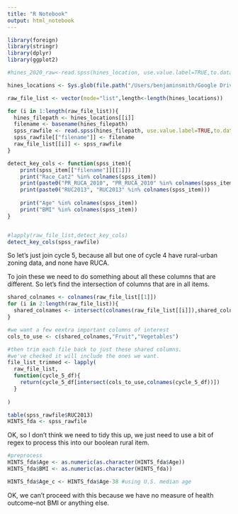 ```yaml
---
title: "R Notebook"
output: html_notebook
---
```


```r
library(foreign)
library(stringr)
library(dplyr)
library(ggplot2)
```

```r
#hines_2020_raw<-read.spss(hines_location, use.value.label=TRUE,to.data.frame=TRUE)

hines_locations <- Sys.glob(file.path("/Users/benjaminsmith/Google Drive/oregon/data/protected_HINTS_data/","*/Hints_fda*.sav"))

raw_file_list <- vector(mode="list",length<-length(hines_locations))

for (i in 1:length(raw_file_list)){
  hines_filepath <- hines_locations[[i]]
  filename <- basename(hines_filepath)
  spss_rawfile <- read.spss(hines_filepath, use.value.label=TRUE,to.data.frame=TRUE)
  spss_rawfile[["filename"]] <- filename
  raw_file_list[[i]] <- spss_rawfile
}

```

```r

detect_key_cols <- function(spss_item){
    print(spss_item[["filename"]][[1]])
    print("Race_Cat2" %in% colnames(spss_item))
    print(paste0("PR_RUCA_2010", "PR_RUCA_2010" %in% colnames(spss_item)))
    print(paste0("RUC2013", "RUC2013" %in% colnames(spss_item)))
    
    print("Age" %in% colnames(spss_item))
    print("BMI" %in% colnames(spss_item))
}


#lapply(raw_file_list,detect_key_cols)
detect_key_cols(spss_rawfile)

```

So let's just join cycle 5, because all but one of cycle 4 have rural-urban zoning data, and none have RUCA.



To join these we need to do something about all these columns that are different. So let's find the intersection of columns that are in all items.

```r
shared_colnames <- colnames(raw_file_list[[1]])
for (i in 2:length(raw_file_list)){
  shared_colnames <- intersect(colnames(raw_file_list[[i]]),shared_colnames)
}

#we want a few eextra important columns of interest
cols_to_use <- c(shared_colnames,"Fruit","Vegetables")

#then trim each file back to just these shared columns.
#we've checked it will include the ones we want.
file_list_trimmed <- lapply(
  raw_file_list,
  function(cycle_5_df){
    return(cycle_5_df[intersect(cols_to_use,colnames(cycle_5_df))])
  }
  
)

```



```r
table(spss_rawfile$RUC2013)
HINTS_fda <- spss_rawfile
```
OK, so I don't think we need to tidy this up, we just need to use a bit of regex to process this into our boolean rural item.

```r

#preprocess
HINTS_fda$Age <- as.numeric(as.character(HINTS_fda$Age))
HINTS_fda$BMI <- as.numeric(as.character(HINTS_fda))

HINTS_fda$Age_c <- HINTS_fda$Age-38 #using U.S. median age
```
OK, we can't proceed with this because we have no measure of health outcome--not BMI or anything else.